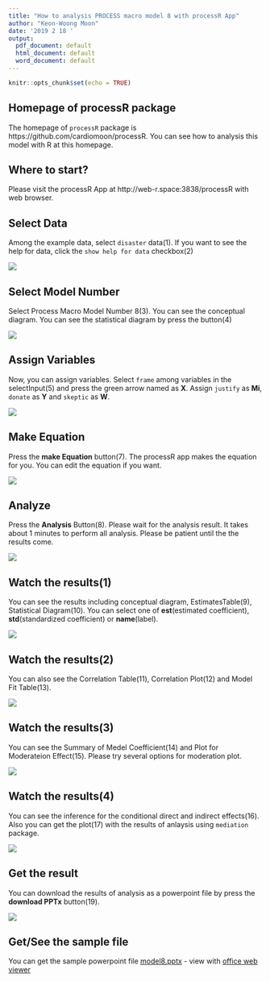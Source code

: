 ```yaml
---
title: "How to analysis PROCESS macro model 8 with processR App"
author: "Keon-Woong Moon"
date: '2019 2 18 '
output:
  pdf_document: default
  html_document: default
  word_document: default
---
```


```r
knitr::opts_chunk$set(echo = TRUE)
```

## Homepage of processR package

The homepage of `processR` package is https://github.com/cardiomoon/processR. You can see how to analysis this model with R at this homepage.

## Where to start?

Please visit the processR App at http://web-r.space:3838/processR with web browser.

## Select Data

Among the example data, select `disaster` data(1). If you want to see the help for data, click the `show help for data` checkbox(2)

![](1.png)

## Select Model Number

Select Process Macro Model Number 8(3). You can see the conceptual diagram. You can see the statistical diagram by press the button(4)  

![](2.png)


## Assign Variables

Now, you can assign variables. Select `frame` among variables in the selectInput(5) and press the green arrow named as **X**. Assign `justify` as **Mi**, `donate` as **Y** and `skeptic` as **W**. 

![](3.png)

## Make Equation

Press the **make Equation** button(7). The processR app makes the equation for you. You can edit the equation if you want.

![](4.png)

## Analyze

Press the **Analysis** Button(8). Please wait for the analysis result. It takes about 1 minutes to perform all analysis. Please be patient until the the results come.

![](5.png)

## Watch the results(1)

You can see the results including conceptual diagram, EstimatesTable(9), Statistical Diagram(10). You can select one of **est**(estimated coefficient), **std**(standardized coefficient) or **name**(label).

![](6.png)

## Watch the results(2)

You can also see the Correlation Table(11), Correlation Plot(12) and Model Fit Table(13).

![](7.png)

## Watch the results(3)

You can see the Summary of Medel Coefficient(14) and Plot for Moderateion Effect(15). Please try several options for moderation plot.

![](8.png)

## Watch the results(4)

You can see the inference for the conditional direct and indirect effects(16). Also you can get the plot(17) with the results of anlaysis using `mediation` package.   

![](9.png)

## Get the result

You can download the results of analysis as a powerpoint file by press the **download PPTx** button(19). 

![](10.png)

## Get/See the sample file

You can get the sample powerpoint file [model8.pptx](https://github.com/cardiomoon/processR/blob/master/inst/doc/model8.pptx?raw=true) - view with [office web viewer](https://view.officeapps.live.com/op/view.aspx?src=https://github.com/cardiomoon/processR/blob/master/inst/doc/model8.pptx?raw=true) 
